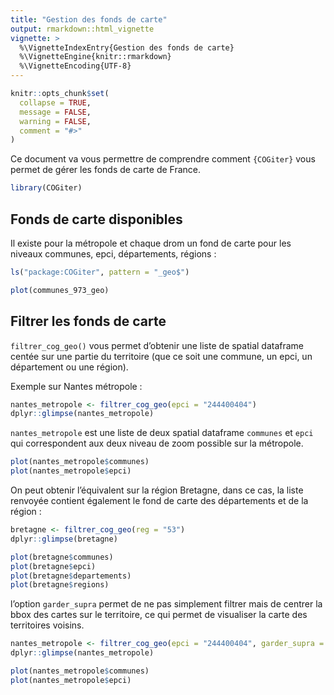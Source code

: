 ```yaml
---
title: "Gestion des fonds de carte"
output: rmarkdown::html_vignette
vignette: >
  %\VignetteIndexEntry{Gestion des fonds de carte}
  %\VignetteEngine{knitr::rmarkdown}
  %\VignetteEncoding{UTF-8}
---
```


```r
knitr::opts_chunk$set(
  collapse = TRUE,
  message = FALSE,
  warning = FALSE,
  comment = "#>"
)
```

Ce document va vous permettre de comprendre comment  `{COGiter}` vous permet de gérer les fonds de carte de France.

```r
library(COGiter)
```


## Fonds de carte disponibles

Il existe pour la métropole et chaque drom un fond de carte pour les niveaux communes, epci, départements, régions : 

```r
ls("package:COGiter", pattern = "_geo$")
```

```r
plot(communes_973_geo)
```

## Filtrer les fonds de carte

`filtrer_cog_geo()` vous permet d'obtenir une liste de spatial dataframe centée sur une partie du territoire (que ce soit une commune, un epci, un département ou une région).

Exemple sur Nantes métropole : 

```r
nantes_metropole <- filtrer_cog_geo(epci = "244400404")
dplyr::glimpse(nantes_metropole)
```

`nantes_metropole` est une liste de deux spatial dataframe `communes` et `epci` qui correspondent aux deux niveau de zoom possible sur la métropole.

```r
plot(nantes_metropole$communes)
plot(nantes_metropole$epci)
```

On peut obtenir l'équivalent sur la région Bretagne, dans ce cas, la liste renvoyée contient également le fond de carte des départements et de la région : 

```r
bretagne <- filtrer_cog_geo(reg = "53")
dplyr::glimpse(bretagne)
```

```r
plot(bretagne$communes)
plot(bretagne$epci)
plot(bretagne$departements)
plot(bretagne$regions)
```

l'option `garder_supra` permet de ne pas simplement filtrer mais de centrer la bbox des cartes sur le territoire, ce qui permet de visualiser la carte des territoires voisins.

```r
nantes_metropole <- filtrer_cog_geo(epci = "244400404", garder_supra = TRUE)
dplyr::glimpse(nantes_metropole)
```

```r
plot(nantes_metropole$communes)
plot(nantes_metropole$epci)
```
